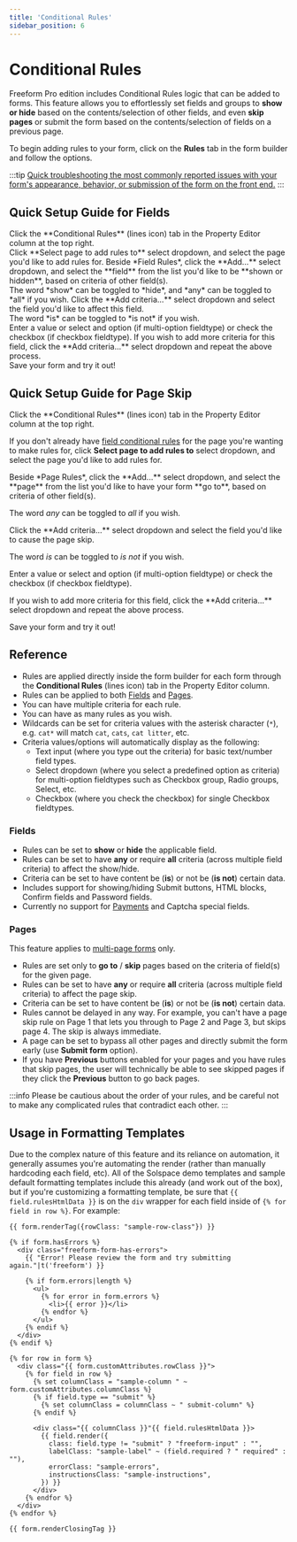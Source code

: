 ```yaml
---
title: 'Conditional Rules'
sidebar_position: 6
---
```




# Conditional Rules<Badge type='pro' text='Pro' />

Freeform Pro edition includes Conditional Rules logic that can be added to forms. This feature allows you to effortlessly set fields and groups to **show or hide** based on the contents/selection of other fields, and even **skip pages** or submit the form based on the contents/selection of fields on a previous page.

To begin adding rules to your form, click on the **Rules** tab in the form builder and follow the options.

:::tip
[Quick troubleshooting the most commonly reported issues with your form's appearance, behavior, or submission of the form on the front end.](../guides/testing/troubleshooting-form-issues.mdx)
:::

<Photo img={ConditionalRulesPhoto} alt="Form Builder - Conditional Rules" />

## Quick Setup Guide for Fields

<VerticalStepWrapper>
  <StepMarkdown>
    Click the **Conditional Rules** (lines icon) tab in the Property Editor column at the top right. <br />
    Click **Select page to add rules to** select dropdown, and select the page you'd like to add rules for.
  </StepMarkdown>
  <StepMarkdown>
    Beside *Field Rules*, click the **Add...** select dropdown, and select the **field** from the list you'd like to be **shown or hidden**, based on criteria of other field(s).<br />
    The word *show* can be toggled to *hide*, and *any* can be toggled to *all* if you wish.

  </StepMarkdown>
  <StepMarkdown>
    Click the **Add criteria...** select dropdown and select the field you'd like to affect this field.<br />
    The word *is* can be toggled to *is not* if you wish.<br />
    Enter a value or select and option (if multi-option fieldtype) or check the checkbox (if checkbox fieldtype).

  </StepMarkdown>
  <StepMarkdown>
    If you wish to add more criteria for this field, click the **Add criteria...** select dropdown and repeat the above process.<br/>
    Save your form and try it out!
  </StepMarkdown>
</VerticalStepWrapper>

## Quick Setup Guide for Page Skip

<VerticalStepWrapper>
  <StepMarkdown>
    Click the **Conditional Rules** (lines icon) tab in the Property Editor column at the top right.

If you don't already have [field conditional rules](#conditional-rules-logic-for-fields-and-pages) for the page you're wanting to make rules for, click **Select page to add rules to** select dropdown, and select the page you'd like to add rules for.

  </StepMarkdown>
  <StepMarkdown>
Beside *Page Rules*, click the **Add...** select dropdown, and select the **page** from the list you'd like to have your form **go to**, based on criteria of other field(s).

The word _any_ can be toggled to _all_ if you wish.

  </StepMarkdown>
  <StepMarkdown>
Click the **Add criteria...** select dropdown and select the field you'd like to cause the page skip.

The word _is_ can be toggled to _is not_ if you wish.

Enter a value or select and option (if multi-option fieldtype) or check the checkbox (if checkbox fieldtype).

  </StepMarkdown>
  <StepMarkdown>
    If you wish to add more criteria for this field, click the **Add criteria...** select dropdown and repeat the above process.

Save your form and try it out!

  </StepMarkdown>
</VerticalStepWrapper>

## Reference

- Rules are applied directly inside the form builder for each form through the **Conditional Rules** (lines icon) tab in the Property Editor column.
- Rules can be applied to both [Fields](#fields) and [Pages](#pages).
- You can have multiple criteria for each rule.
- You can have as many rules as you wish.
- Wildcards can be set for criteria values with the asterisk character (`*`), e.g. `cat*` will match `cat`, `cats`, `cat litter`, etc.
- Criteria values/options will automatically display as the following:
  - Text input (where you type out the criteria) for basic text/number field types.
  - Select dropdown (where you select a predefined option as criteria) for multi-option fieldtypes such as Checkbox group, Radio groups, Select, etc.
  - Checkbox (where you check the checkbox) for single Checkbox fieldtypes.

### Fields

- Rules can be set to **show** or **hide** the applicable field.
- Rules can be set to have **any** or require **all** criteria (across multiple field criteria) to affect the show/hide.
- Criteria can be set to have content be (**is**) or not be (**is not**) certain data.
- Includes support for showing/hiding Submit buttons, HTML blocks, Confirm fields and Password fields.
- Currently no support for [Payments](../integrations/stripe-payments.mdx) and Captcha special fields.

### Pages

This feature applies to [multi-page forms](./multi-page-forms) only.

- Rules are set only to **go to** / **skip** pages based on the criteria of field(s) for the given page.
- Rules can be set to have **any** or require **all** criteria (across multiple field criteria) to affect the page skip.
- Criteria can be set to have content be (**is**) or not be (**is not**) certain data.
- Rules cannot be delayed in any way. For example, you can't have a page skip rule on Page 1 that lets you through to Page 2 and Page 3, but skips page 4. The skip is always immediate.
- A page can be set to bypass all other pages and directly submit the form early (use **Submit form** option).
- If you have **Previous** buttons enabled for your pages and you have rules that skip pages, the user will technically be able to see skipped pages if they click the **Previous** button to go back pages.

:::info
Please be cautious about the order of your rules, and be careful not to make any complicated rules that contradict each other.
:::

## Usage in Formatting Templates

Due to the complex nature of this feature and its reliance on automation, it generally assumes you're automating the render (rather than manually hardcoding each field, etc). All of the Solspace demo templates and sample default formatting templates include this already (and work out of the box), but if you're customizing a formatting template, be sure that `{{ field.rulesHtmlData }}` is on the `div` wrapper for each field inside of `{% for field in row %}`. For example:

```twig {25} showLineNumbers
{{ form.renderTag({rowClass: "sample-row-class"}) }}

{% if form.hasErrors %}
  <div class="freeform-form-has-errors">
    {{ "Error! Please review the form and try submitting again."|t('freeform') }}

    {% if form.errors|length %}
      <ul>
        {% for error in form.errors %}
          <li>{{ error }}</li>
        {% endfor %}
      </ul>
    {% endif %}
  </div>
{% endif %}

{% for row in form %}
  <div class="{{ form.customAttributes.rowClass }}">
    {% for field in row %}
      {% set columnClass = "sample-column " ~ form.customAttributes.columnClass %}
      {% if field.type == "submit" %}
        {% set columnClass = columnClass ~ " submit-column" %}
      {% endif %}

      <div class="{{ columnClass }}"{{ field.rulesHtmlData }}>
        {{ field.render({
          class: field.type != "submit" ? "freeform-input" : "",
          labelClass: "sample-label" ~ (field.required ? " required" : ""),
          errorClass: "sample-errors",
          instructionsClass: "sample-instructions",
        }) }}
      </div>
    {% endfor %}
  </div>
{% endfor %}

{{ form.renderClosingTag }}
```

